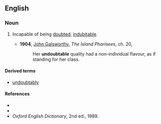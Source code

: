 ==English==

===Noun===
{{en-adj|-}}

#{{rare}} Incapable of being [[doubt]]ed; [[indubitable]].
#*'''1904''', [[w:John_Galsworthy|John Galsworthy]], ''The Island Pharisees'', ch. 20,
#*:Her '''undoubtable''' quality had a non-individual flavour, as if standing for her class.

====Derived terms====
*[[undoubtably]]

====References====
*{{R:Webster 1913}}
*{{R:Dictionary.com}}
*''Oxford English Dictionary'', 2nd ed., 1989.
